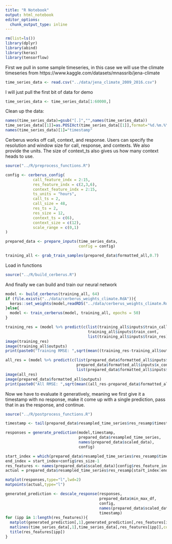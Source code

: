 ```yaml
---
title: "R Notebook"
output: html_notebook
editor_options: 
  chunk_output_type: inline
---
```


```r
rm(list=ls())
library(dplyr)
library(abind)
library(keras)
library(tensorflow)

```


First we pull in some sample timeseries, in this case we will use the climate timeseries from https://www.kaggle.com/datasets/mnassrib/jena-climate

```r
time_series_data <- read.csv("../data/jena_climate_2009_2016.csv")
```

I will just pull the first bit of data for demo
```r
time_series_data <- time_series_data[1:60000,]
```

Clean up the data:
```r
names(time_series_data)=gsub("[.]","",names(time_series_data))
time_series_data[[1]]=as.POSIXct(time_series_data[[1]],format="%d.%m.%Y %H:%M:%S")
names(time_series_data)[1]="timestamp"
```

Cerberus works off call, context, and response. Users can specify the resolution and window size for call, response, and contexts. We also provide the units. The size of context_ts also gives us how many context heads to use. 
```r
source("../R/preprocess_functions.R")

config <- cerberus_config(
            call_feature_indx = 2:15,
            res_feature_indx = c(2,3,6),
            context_feature_indx = 2:15,
            ts_units = "hours",
            call_ts = 2,
            call_size = 48,
            res_ts = 2,
            res_size = 12,
            context_ts = c(6),
            context_size = c(12),
            scale_range = c(0,1)
)

prepared_data <- prepare_inputs(time_series_data,
                                config = config)

training_all <- grab_train_samples(prepared_data$formatted_all,0.7)
```


Load in functions
```r
source("../R/build_cerberus.R")
```

And finally we can build and train our neural network
```r
model <- build_cerberus(training_all, 64)
if (file.exists("../data/cerberus_weights_climate.RdA")){
  keras::set_weights(model,readRDS("../data/cerberus_weights_climate.RdA"))
}else{
  model <- train_cerberus(model, training_all, epochs = 50)
}

```
```r
training_res = (model %>% predict(c(list(training_all$inputs$train_call),
                                    training_all$inputs$train_cont,
                                    list(training_all$inputs$train_res))))
image(training_res)
image(training_all$outputs)
print(paste0("Training RMSE: ",sqrt(mean((training_res-training_all$outputs)^2))))
```
```r
all_res = (model %>% predict(c(list(prepared_data$formatted_all$inputs$x_call),
                               prepared_data$formatted_all$inputs$x_cont,
                               list(prepared_data$formatted_all$inputs$x_res))))
image(all_res)
image(prepared_data$formatted_all$outputs)
print(paste0("All RMSE: ",sqrt(mean((all_res-prepared_data$formatted_all$outputs)^2))))
```

Now we have to evaluate it generatively, meaning we first give it a timestamp with no response, make it come up with a single prediction, pass that in as the response, and continue. 
```r

source("../R/postprocess_functions.R")

timestamp <- tail(prepared_data$resampled_time_series$res_resamp$timestamp,sample(12:50,1))[1]

responses = generate_prediction(model,timestamp,
                                prepared_data$resampled_time_series,
                                names(prepared_data$scaled_data),
                                config)

start_index = which(prepared_data$resampled_time_series$res_resamp$timestamp==timestamp)
end_index = start_index+config$res_size-1
res_features <- names(prepared_data$scaled_data)[config$res_feature_indx]
actual = prepared_data$resampled_time_series$res_resamp[start_index:end_index,res_features]

matplot(responses,type="l",lwd=2)
matpoints(actual,type="l")
```
```r
generated_prediction <- descale_response(responses,
                                         prepared_data$min_max_df,
                                         config,
                                         names(prepared_data$scaled_data),
                                         timestamp)
for (ipp in 1:length(res_features)){
  matplot(generated_prediction[,1],generated_prediction[,res_features[ipp]],type="l",col="red")
  matlines(time_series_data[,1],time_series_data[,res_features[ipp]],col = "blue")
  title(res_features[ipp])
}

```

